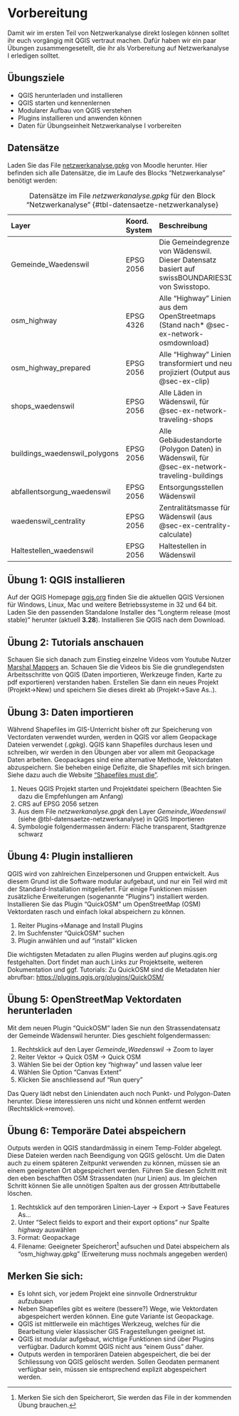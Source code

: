 
# Vorbereitung

Damit wir im ersten Teil von Netzwerkanalyse direkt loslegen können solltet ihr euch vorgängig mit QGIS vertraut machen. Dafür haben wir ein paar Übungen zusammengesetellt, die ihr als Vorbereitung auf Netzwerkanalyse I erledigen solltet.

:::{.callout-note}
## Übungsziele

- QGIS herunterladen und installieren
- QGIS starten und kennenlernen
- Modularer Aufbau von QGIS verstehen
- Plugins installieren und anwenden können
- Daten für Übungseinheit Netzwerkanalyse I vorbereiten
:::

## Datensätze

Laden Sie das File [netzwerkanalyse.gpkg](https://moodle.zhaw.ch/mod/resource/view.php?id=974542) von Moodle herunter. 
Hier befinden sich alle Datensätze, die im Laufe des Blocks "Netzwerkanalyse" benötigt werden:

| Layer | Koord. System | Beschreibung | 
|:---|:---|:---|
| Gemeinde_Waedenswil | EPSG 2056 | Die Gemeindegrenze von Wädenswil. Dieser Datensatz basiert auf swissBOUNDARIES3D von Swisstopo. |
| osm_highway | EPSG 4326 | Alle "Highway" Linien aus dem OpenStreetmaps (Stand  nach* @sec-ex-network-osmdownload) |
| osm_highway_prepared | EPSG 2056 | Alle "Highway" Linien transformiert und neu projiziert (Output aus @sec-ex-clip) |
| shops_waedenswil | EPSG 2056 | Alle Läden in Wädenswil, für @sec-ex-network-traveling-shops |
| buildings_waedenswil_polygons | EPSG 2056 | Alle Gebäudestandorte (Polygon Daten) in Wädenswil, für @sec-ex-network-traveling-buildings |
| abfallentsorgung_waedenswil | EPSG 2056 | Entsorgungsstellen Wädenswil |
| waedenswil_centrality | EPSG 2056 | Zentralitätsmasse für Wädenswil (aus @sec-ex-centrality-calculate) |
| Haltestellen_waedenswil | EPSG 2056 | Haltestellen in Wädenswil |

: Datensätze im File *netzwerkanalyse.gpkg* für den Block "Netzwerkanalyse" {#tbl-datensaetze-netzwerkanalyse}

## Übung 1: QGIS installieren

Auf der QGIS Homepage [qgis.org](https://www.qgis.org/de/site/forusers/download.html) finden Sie die aktuellen QGIS Versionen für Windows, Linux, Mac und weitere Betriebssysteme in 32 und 64 bit. Laden Sie den passenden Standalone Installer des "Longterm release (most stable)" herunter (aktuell **3.28**). Installieren Sie QGIS nach dem Download.

## Übung 2: Tutorials anschauen

Schauen Sie sich danach zum Einstieg einzelne Videos vom Youtube Nutzer [Marshal Mappers](https://www.youtube.com/channel/UCKwC9hcJr-4mgsNUeJzMAvA/videos) an. Schauen Sie die Videos bis Sie die grundlegendsten Arbeitsschritte von QGIS (Daten importieren, Werkzeuge finden, Karte zu pdf exportieren) verstanden haben. Erstellen Sie dann ein neues Projekt (Projekt→New) und speichern Sie dieses direkt ab (Projekt→Save As..). 

## Übung 3: Daten importieren

Während Shapefiles im GIS-Unterricht bisher oft zur Speicherung von Vectordaten verwendet wurden, werden in QGIS vor allem Geopackage Dateien verwendet (.gpkg). QGIS kann Shapefiles durchaus lesen und schreiben, wir werden in den Übungen aber vor allem mit Geopackage Daten arbeiten. Geopackages sind eine alternative Methode, Vektordaten abzuspeichern. Sie beheben einige Defizite, die Shapefiles mit sich bringen. Siehe dazu auch die Website ["Shapefiles must die"](http://switchfromshapefile.org/). 

1. Neues QGIS Projekt starten und Projektdatei speichern (Beachten Sie dazu die Empfehlungen am Anfang)
2. CRS auf EPSG 2056 setzen
3. Aus dem File *netzwerkanalyse.gpgk* den Layer *Gemeinde_Waedenswil* (siehe @tbl-datensaetze-netzwerkanalyse) in QGIS Importieren
4. Symbologie folgendermassen ändern: Fläche transparent, Stadtgrenze schwarz

## Übung 4: Plugin installieren {#sec-ex-network-plugins}

QGIS wird von zahlreichen Einzelpersonen und Gruppen entwickelt. Aus diesem Grund ist die Software modular aufgebaut, und nur ein Teil wird mit der Standard-Installation mitgeliefert. Für einige Funktionen müssen zusätzliche Erweiterungen (sogenannte "Plugins") installiert werden. Installieren Sie das Plugin "QuickOSM" um OpenStreetMap (OSM) Vektordaten rasch und einfach lokal abspeichern zu können.

1. Reiter Plugins→Manage and Install Plugins
2. Im Suchfenster "QuickOSM" suchen
3. Plugin anwählen und auf "install" klicken

Die wichtigsten Metadaten zu allen Plugins werden auf plugins.qgis.org festgehalten. Dort findet man auch Links zur Projektseite, weiteren Dokumentation und ggf. Tutorials: Zu QuickOSM sind die Metadaten hier abrufbar: [https://plugins.qgis.org/plugins/QuickOSM/](https://plugins.qgis.org/plugins/QuickOSM/)

## Übung 5: OpenStreetMap Vektordaten herunterladen {#sec-ex-network-osmdownload}

Mit dem neuen Plugin "QuickOSM" laden Sie nun den Strassendatensatz der Gemeinde Wädenswil herunter. Dies geschieht folgendermassen:

1. Rechtsklick auf den Layer *Gemeinde_Waedenswil* → Zoom to layer
2. Reiter Vektor → Quick OSM → Quick OSM
3. Wählen Sie bei der Option key "highway" und lassen value leer
4. Wählen Sie Option "Canvas Extent"
5. Klicken Sie anschliessend auf "Run query"

Das Query lädt nebst den Liniendaten auch noch Punkt- und Polygon-Daten herunter. Diese interessieren uns nicht und können entfernt werden (Rechtsklick→remove).

## Übung 6: Temporäre Datei abspeichern

Outputs werden in QGIS standardmässig in einem Temp-Folder abgelegt. Diese Dateien werden nach Beendigung von QGIS gelöscht. Um die Daten auch zu einem späteren Zeitpunkt verwenden zu können, müssen sie an einem geeigneten Ort abgespeichert werden. Führen Sie diesen Schritt mit den eben beschafften OSM Strassendaten (nur Linien) aus. Im gleichen Schritt können Sie alle unnötigen Spalten aus der grossen Attributtabelle löschen.

1. Rechtsklick auf den temporären Linien-Layer → Export → Save Features As...
2. Unter "Select fields to export and their export options" nur Spalte *highway* auswählen
3. Format: Geopackage
4. Filename: Geeigneter Speicherort[^speicherort] aufsuchen und Datei abspeichern als "osm_highway.gpkg"
   (Erweiterung muss nochmals angegeben werden)

[^speicherort]: Merken Sie sich den Speicherort, Sie werden das File in der kommenden Übung brauchen.

:::{.callout-note}
## Merken Sie sich:

- Es lohnt sich, vor jedem Projekt eine sinnvolle Ordnerstruktur aufzubauen
- Neben Shapefiles gibt es weitere (bessere?) Wege, wie Vektordaten abgespeichert werden können. Eine gute Variante ist Geopackage.
- QGIS ist mittlerweile ein mächtiges Werkzeug, welches für die Bearbeitung vieler klassischer GIS Fragestellungen geeignet ist.
- QGIS ist modular aufgebaut, wichtige Funktionen sind über Plugins verfügbar. Dadurch kommt QGIS nicht aus "einem Guss" daher.
- Outputs werden in temporären Dateien abgespeichert, die bei der Schliessung von QGIS gelöscht werden. Sollen Geodaten permanent verfügbar sein, müssen sie entsprechend explizit abgespeichert werden.
:::
